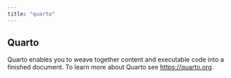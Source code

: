 ```yaml
---
title: "quarto"
---
```


## Quarto

Quarto enables you to weave together content and executable code into a finished document. To learn more about Quarto see <https://quarto.org>.
